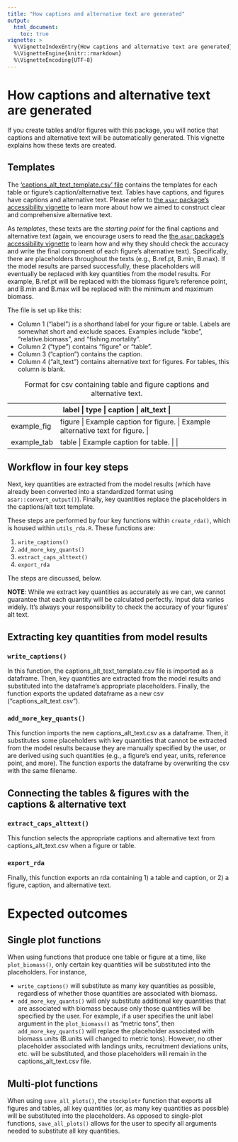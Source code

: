 ```yaml
---
title: "How captions and alternative text are generated"
output:
  html_document:
    toc: true
vignette: >
  %\VignetteIndexEntry{How captions and alternative text are generated}
  %\VignetteEngine{knitr::rmarkdown}
  %\VignetteEncoding{UTF-8}
---
```


# How captions and alternative text are generated

If you create tables and/or figures with this package, you will notice that captions and alternative text will be automatically generated. This vignette explains how these texts are created.

## Templates

The ['captions_alt_text_template.csv' file](https://github.com/nmfs-ost/stockplotr/blob/main/inst/resources/captions_alt_text_template.csv) contains the templates for each table or figure's caption/alternative text. Tables have captions, and figures have captions and alternative text. Please refer to [the `asar` package's accessibility vignette](https://nmfs-ost.github.io/asar/articles/accessibility_guide.html) to learn more about how we aimed to construct clear and comprehensive alternative text.

As *templates*, these texts are the *starting point* for the final captions and alternative text (again, we encourage users to read the [the `asar` package's accessibility vignette](https://nmfs-ost.github.io/asar/articles/accessibility_guide.html) to learn how and why they should check the accuracy and write the final component of each figure's alternative text). Specifically, there are placeholders throughout the texts (e.g., B.ref.pt, B.min, B.max). If the model results are parsed successfully, these placeholders will eventually be replaced with key quantities from the model results. For example, B.ref.pt will be replaced with the biomass figure's reference point, and B.min and B.max will be replaced with the minimum and maximum biomass.

The file is set up like this:

-   Column 1 ("label") is a shorthand label for your figure or table. Labels are somewhat short and exclude spaces. Examples include "kobe", "relative.biomass", and "fishing.mortality".
-   Column 2 ("type") contains "figure" or "table".
-   Column 3 ("caption") contains the caption.
-   Column 4 ("alt_text") contains alternative text for figures. For tables, this column is blank.

+-------------+------------+-----------------------------+--------------------------------------+
| label | type | caption | alt_text |
+=============+============+=============================+======================================+
| example_fig | figure | Example caption for figure. | Example alternative text for figure. |
+-------------+------------+-----------------------------+--------------------------------------+
| example_tab | table | Example caption for table. |  |
+-------------+------------+-----------------------------+--------------------------------------+

: Format for csv containing table and figure captions and alternative text.

## Workflow in four key steps

Next, key quantities are extracted from the model results (which have already been converted into a standardized format using `asar::convert_output()`). Finally, key quantities replace the placeholders in the captions/alt text template.

These steps are performed by four key functions within `create_rda()`, which is housed within `utils_rda.R`. These functions are:

1. `write_captions()`
2. `add_more_key_quants()`
3. `extract_caps_alttext()`
4. `export_rda`

The steps are discussed, below.

**NOTE**: While we extract key quantities as accurately as we can, we cannot guarantee that each quantity will be calculated perfectly. Input data varies widely. It’s always your responsibility to check the accuracy of your figures' alt text.

## Extracting key quantities from model results

### `write_captions()`

In this function, the captions_alt_text_template.csv file is imported as a dataframe. Then, key quantities are extracted from the model results and substituted into the dataframe's appropriate placeholders. Finally, the function exports the updated dataframe as a new csv ("captions_alt_text.csv").

### `add_more_key_quants()`

This function imports the new captions_alt_text.csv as a dataframe. Then, it substitutes some placeholders with key quantities that cannot be extracted from the model results because they are manually specified by the user, or are derived using such quantities (e.g., a figure's end year, units, reference point, and more). The function exports the dataframe by overwriting the csv with the same filename.

## Connecting the tables & figures with the captions & alternative text

### `extract_caps_alttext()`

This function selects the appropriate captions and alternative text from captions_alt_text.csv when a figure or table. 

### `export_rda`

Finally, this function exports an rda containing 1) a table and caption, or 2) a figure, caption, and alternative text.

# Expected outcomes

## Single plot functions

When using functions that produce one table or figure at a time, like `plot_biomass()`, only certain key quantities will be substituted into the placeholders. For instance,

-   `write_captions()` will substitute as many key quantities as possible, regardless of whether those quantities are associated with biomass.
-   `add_more_key_quants()` will only substitute additional key quantities that are associated with biomass because only those quantities will be specified by the user. For example, if a user specifies the unit label argument in the `plot_biomass()` as "metric tons", then `add_more_key_quants()` will replace the placeholder associated with biomass units (B.units will changed to metric tons). However, no other placeholder associated with landings units, recruitment deviations units, etc. will be substituted, and those placeholders will remain in the captions_alt_text.csv file.

## Multi-plot functions

When using `save_all_plots()`, the `stockplotr` function that exports all figures and tables, all key quantities (or, as many key quantities as possible) will be substituted into the placeholders. As opposed to single-plot functions, `save_all_plots()` allows for the user to specify all arguments needed to substitute all key quantities.
